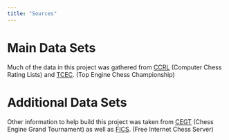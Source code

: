 ```yaml
---
title: "Sources"
---
```


# Main Data Sets

Much of the data in this project was gathered from [CCRL](http://computerchess.org.uk/ccrl/) (Computer Chess Rating Lists) and [TCEC](https://tcec-chess.com/). (Top Engine Chess Championship)

# Additional Data Sets

Other information to help build this project was taken from [CEGT](http://www.cegt.net/) (Chess Engine Grand Tournament) as well as [FICS](https://www.freechess.org/). (Free Internet Chess Server)
